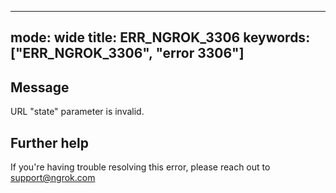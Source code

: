 
---
mode: wide
title: ERR_NGROK_3306
keywords: ["ERR_NGROK_3306", "error 3306"]
---

## Message
URL "state" parameter is invalid.




## Further help
If you're having trouble resolving this error, please reach out to [support@ngrok.com](mailto:support@ngrok.com?subject=Help%20with%20ERR_NGROK_3306)

